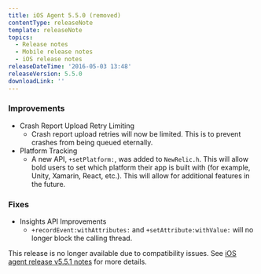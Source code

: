 ```yaml
---
title: iOS Agent 5.5.0 (removed)
contentType: releaseNote
template: releaseNote
topics:
  - Release notes
  - Mobile release notes
  - iOS release notes
releaseDateTime: '2016-05-03 13:48'
releaseVersion: 5.5.0
downloadLink: ''
---
```


### Improvements

* Crash Report Upload Retry Limiting
  * Crash report upload retries will now be limited. This is to prevent crashes from being queued eternally.
* Platform Tracking
  * A new API, `+setPlatform:`, was added to `NewRelic.h`. This will allow bold users to set which platform their app is built with (for example, Unity, Xamarin, React, etc.). This will allow for additional features in the future.

### Fixes

* Insights API Improvements
  * `+recordEvent:withAttributes:` and `+setAttribute:withValue:` will no longer block the calling thread.

This release is no longer available due to compatibility issues. See [iOS agent release v5.5.1 notes](https://docs.newrelic.com/docs/release-notes/mobile-release-notes/ios-release-notes/ios-agent-551) for more details.
